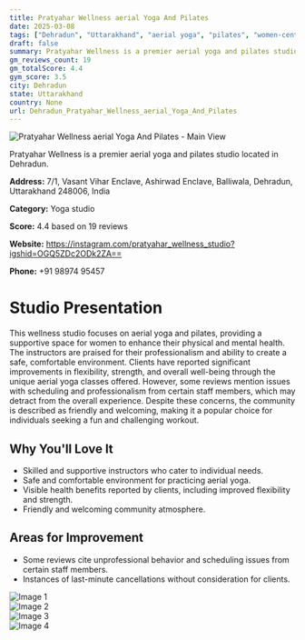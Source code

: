 ```yaml
---
title: Pratyahar Wellness aerial Yoga And Pilates
date: 2025-03-08
tags: ["Dehradun", "Uttarakhand", "aerial yoga", "pilates", "women-centric", "supportive atmosphere", "Dehradun"]  
draft: false
summary: Pratyahar Wellness is a premier aerial yoga and pilates studio located in Dehradun.
gm_reviews_count: 19
gm_totalScore: 4.4
gym_score: 3.5
city: Dehradun
state: Uttarakhand
country: None
url: Dehradun_Pratyahar_Wellness_aerial_Yoga_And_Pilates
---
```


<div className="aspect-[16/9] relative my-8">
  <img 
    src="https://lh5.googleusercontent.com/p/AF1QipPGFYyhQZEtsRn17hf61-Lrl4gbkWZ8gt4sJ677=w1920-h1080-k-no"
    alt="Pratyahar Wellness aerial Yoga And Pilates - Main View"
    className="object-cover absolute inset-0 w-full h-full rounded-lg"
  />
</div>

Pratyahar Wellness is a premier aerial yoga and pilates studio located in Dehradun.

**Address:** 7/1, Vasant Vihar Enclave, Ashirwad Enclave, Balliwala, Dehradun, Uttarakhand 248006, India

**Category:** Yoga studio

**Score:** 4.4 based on 19 reviews

**Website:** https://instagram.com/pratyahar_wellness_studio?igshid=OGQ5ZDc2ODk2ZA==

**Phone:** +91 98974 95457

# Studio Presentation

This wellness studio focuses on aerial yoga and pilates, providing a supportive space for women to enhance their physical and mental health. The instructors are praised for their professionalism and ability to create a safe, comfortable environment. Clients have reported significant improvements in flexibility, strength, and overall well-being through the unique aerial yoga classes offered. However, some reviews mention issues with scheduling and professionalism from certain staff members, which may detract from the overall experience. Despite these concerns, the community is described as friendly and welcoming, making it a popular choice for individuals seeking a fun and challenging workout.



## Why You'll Love It

- Skilled and supportive instructors who cater to individual needs.
- Safe and comfortable environment for practicing aerial yoga.
- Visible health benefits reported by clients, including improved flexibility and strength.
- Friendly and welcoming community atmosphere.

## Areas for Improvement

- Some reviews cite unprofessional behavior and scheduling issues from certain staff members.
- Instances of last-minute cancellations without consideration for clients.

<div className="grid grid-cols-1 xl:grid-cols-2 gap-4 my-8">
<div className="aspect-[4/3] relative"><img src="https://lh5.googleusercontent.com/p/AF1QipMwK2lapDCjSsthJ_bxgLD3z0pEY1fwMaVohyAU=w1920-h1080-k-no" alt="Image 1" className="object-cover absolute inset-0 w-full h-full rounded-lg" /></div>
<div className="aspect-[4/3] relative"><img src="https://lh5.googleusercontent.com/p/AF1QipNeWuRCSJWpAWNpj8mD2zOPP0NXK8sJHof9WZeg=w1920-h1080-k-no" alt="Image 2" className="object-cover absolute inset-0 w-full h-full rounded-lg" /></div>
<div className="aspect-[4/3] relative"><img src="https://lh5.googleusercontent.com/p/AF1QipNaDWPctyLF2IBUVam4yiQwex6BVdz55GTqUNWu=w1920-h1080-k-no" alt="Image 3" className="object-cover absolute inset-0 w-full h-full rounded-lg" /></div>
<div className="aspect-[4/3] relative"><img src="https://lh5.googleusercontent.com/p/AF1QipNf0Dc5KT1yjoCdery26BZG7M3DzUw0wg6ylmU2=w1920-h1080-k-no" alt="Image 4" className="object-cover absolute inset-0 w-full h-full rounded-lg" /></div>
</div>